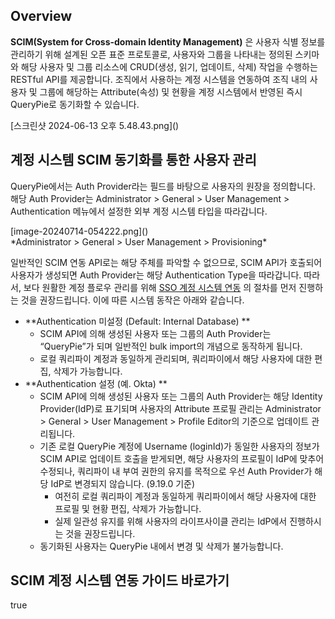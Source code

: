 ## Overview
**SCIM(System for Cross-domain Identity Management)** 은 사용자 식별 정보를 관리하기 위해 설계된 오픈 표준 프로토콜로, 사용자와 그룹을 나타내는 정의된 스키마와 해당 사용자 및 그룹 리소스에 CRUD(생성, 읽기, 업데이트, 삭제) 작업을 수행하는 RESTful API를 제공합니다. 조직에서 사용하는 계정 시스템을 연동하여 조직 내의 사용자 및 그룹에 해당하는 Attribute(속성) 및 현황을 계정 시스템에서 반영된 즉시 QueryPie로 동기화할 수 있습니다.

<p align="center">
<div>[스크린샷 2024-06-13 오후 5.48.43.png]()</div>
</p>



## 계정 시스템 SCIM 동기화를 통한 사용자 관리
QueryPie에서는 Auth Provider라는 필드를 바탕으로 사용자의 원장을 정의합니다. 해당 Auth Provider는 Administrator &gt; General &gt; User Management &gt; Authentication 메뉴에서 설정한 외부 계정 시스템 타입을 따라갑니다.

<p align="center">
<div>[image-20240714-054222.png]()</div>
*Administrator &gt; General &gt; User Management &gt; Provisioning*
</p>

일반적인 SCIM 연동 API로는 해당 주체를 파악할 수 없으므로, SCIM API가 호출되어 사용자가 생성되면 Auth Provider는 해당 Authentication Type을 따라갑니다. 따라서, 보다 원활한 계정 플로우 관리를 위해 [SSO 계정 시스템 연동](Authentication) 의 절차를 먼저 진행하는 것을 권장드립니다. 이에 따른 시스템 동작은 아래와 같습니다.

* **Authentication 미설정 (Default: Internal Database) **
    * SCIM API에 의해 생성된 사용자 또는 그룹의 Auth Provider는 “QueryPie”가 되며 일반적인 bulk import의 개념으로 동작하게 됩니다.
    * 로컬 쿼리파이 계정과 동일하게 관리되며, 쿼리파이에서 해당 사용자에 대한 편집, 삭제가 가능합니다.
* **Authentication 설정 (예. Okta) **
    * SCIM API에 의해 생성된 사용자 또는 그룹의 Auth Provider는 해당 Identity Provider(IdP)로 표기되며 사용자의 Attribute 프로필 관리는 Administrator &gt; General &gt; User Management &gt; Profile Editor의 기준으로 업데이트 관리됩니다.
    * 기존 로컬 QueryPie 계정에 Username (loginId)가 동일한 사용자의 정보가 SCIM API로 업데이트 호출을 받게되면, 해당 사용자의 프로필이 IdP에 맞추어 수정되나, 쿼리파이 내 부여 권한의 유지를 목적으로 우선 Auth Provider가 해당 IdP로 변경되지 않습니다. (9.19.0 기준)
        * 여전히 로컬 쿼리파이 계정과 동일하게 쿼리파이에서 해당 사용자에 대한 프로필 및 현황 편집, 삭제가 가능합니다.
        * 실제 일관성 유지를 위해 사용자의 라이프사이클 관리는 IdP에서 진행하시는 것을 권장드립니다.
    * 동기화된 사용자는 QueryPie 내에서 변경 및 삭제가 불가능합니다.



## SCIM 계정 시스템 연동 가이드 바로가기
true